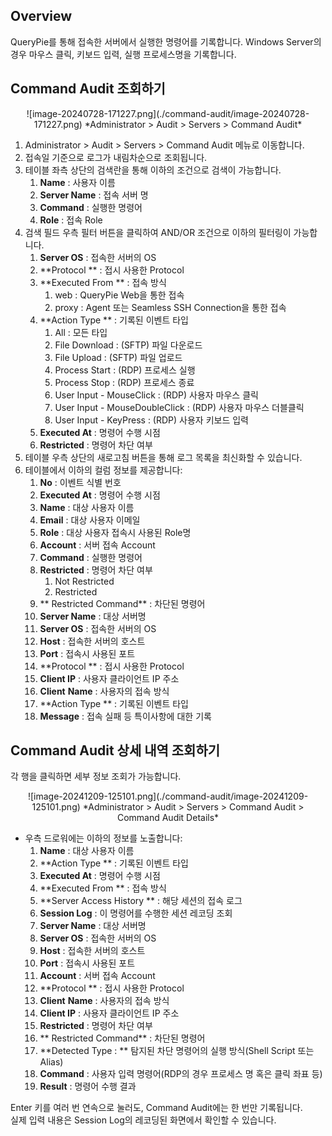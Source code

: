 
## Overview

QueryPie를 통해 접속한 서버에서 실행한 명령어를 기록합니다. Windows Server의 경우 마우스 클릭, 키보드 입력, 실행 프로세스명을 기록합니다.

## Command Audit 조회하기

<p align="center">
![image-20240728-171227.png](./command-audit/image-20240728-171227.png)
*Administrator &gt; Audit &gt; Servers &gt; Command Audit*
</p>

1. Administrator &gt; Audit &gt; Servers &gt; Command Audit 메뉴로 이동합니다.
2. 접속일 기준으로 로그가 내림차순으로 조회됩니다.
3. 테이블 좌측 상단의 검색란을 통해 이하의 조건으로 검색이 가능합니다.
    1.  **Name**  : 사용자 이름
    2.  **Server Name**  : 접속 서버 명
    3.  **Command**  : 실행한 명령어
    4.  **Role**  : 접속 Role
4. 검색 필드 우측 필터 버튼을 클릭하여 AND/OR 조건으로 이하의 필터링이 가능합니다.
    1.  **Server OS**  : 접속한 서버의 OS
    2.  **Protocol ** : 접시 사용한 Protocol
    3.  **Executed From ** : 접속 방식
        1. web : QueryPie Web을 통한 접속
        2. proxy : Agent 또는 Seamless SSH Connection을 통한 접속
    4.  **Action Type ** : 기록된 이벤트 타입
        1. All : 모든 타입
        2. File Download : (SFTP) 파일 다운로드
        3. File Upload : (SFTP) 파일 업로드
        4. Process Start : (RDP) 프로세스 실행
        5. Process Stop : (RDP) 프로세스 종료
        6. User Input - MouseClick : (RDP) 사용자 마우스 클릭
        7. User Input - MouseDoubleClick : (RDP) 사용자 마우스 더블클릭
        8. User Input - KeyPress : (RDP) 사용자 키보드 입력
    5.  **Executed At**  : 명령어 수행 시점
    6.  **Restricted**  : 명령어 차단 여부
5. 테이블 우측 상단의 새로고침 버튼을 통해 로그 목록을 최신화할 수 있습니다.
6. 테이블에서 이하의 컬럼 정보를 제공합니다:
    1.  **No**  : 이벤트 식별 번호
    2.  **Executed At**  : 명령어 수행 시점
    3.  **Name**  : 대상 사용자 이름
    4.  **Email**  : 대상 사용자 이메일
    5.  **Role**  : 대상 사용자 접속시 사용된 Role명
    6.  **Account**  : 서버 접속 Account
    7.  **Command**  : 실행한 명령어
    8.  **Restricted**  : 명령어 차단 여부
        1. Not Restricted
        2. Restricted
    9.  ** Restricted Command**  : 차단된 명령어
    10.  **Server Name**  : 대상 서버명
    11.  **Server OS**  : 접속한 서버의 OS
    12.  **Host**  : 접속한 서버의 호스트
    13.  **Port**  : 접속시 사용된 포트
    14.  **Protocol ** : 접시 사용한 Protocol
    15.  **Client IP**  : 사용자 클라이언트 IP 주소
    16.  **Client**   **Name**  : 사용자의 접속 방식
    17.  **Action Type ** : 기록된 이벤트 타입
    18.  **Message**  : 접속 실패 등 특이사항에 대한 기록

## Command Audit 상세 내역 조회하기

각 행을 클릭하면 세부 정보 조회가 가능합니다.


<p align="center">
![image-20241209-125101.png](./command-audit/image-20241209-125101.png)
*Administrator &gt; Audit &gt; Servers &gt; Command Audit &gt; Command Audit Details*
</p>

* 우측 드로워에는 이하의 정보를 노출합니다:
    1.  **Name**  : 대상 사용자 이름
    2.  **Action Type ** : 기록된 이벤트 타입
    3.  **Executed At**  : 명령어 수행 시점
    4.  **Executed From ** : 접속 방식
    5.  **Server Access History ** : 해당 세션의 접속 로그
    6.  **Session Log**  : 이 명령어를 수행한 세션 레코딩 조회
    7.  **Server Name**  : 대상 서버명
    8.  **Server OS**  : 접속한 서버의 OS
    9.  **Host**  : 접속한 서버의 호스트
    10.  **Port**  : 접속시 사용된 포트
    11.  **Account**  : 서버 접속 Account
    12.  **Protocol ** : 접시 사용한 Protocol
    13.  **Client**   **Name**  : 사용자의 접속 방식
    14.  **Client IP**  : 사용자 클라이언트 IP 주소
    15.  **Restricted**  : 명령어 차단 여부
    16.  ** Restricted Command**  : 차단된 명령어
    17.  **Detected Type : ** 탐지된 차단 명령어의 실행 방식(Shell Script 또는 Alias)
    18.  **Command**  : 사용자 입력 명령어(RDP의 경우 프로세스 명 혹은 클릭 좌표 등)
    19.  **Result**  : 명령어 수행 결과


<Callout type="important">
Enter 키를 여러 번 연속으로 눌러도, Command Audit에는 한 번만 기록됩니다.<br/>실제 입력 내용은 Session Log의 레코딩된 화면에서 확인할 수 있습니다.
</Callout>
